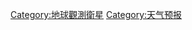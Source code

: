 {{Commonscat|Meteorological satellites}}

[[Category:地球觀測衛星|Category:地球觀測衛星]]
[[Category:天气预报|Category:天气预报]]